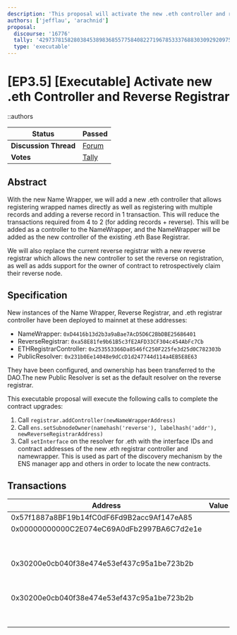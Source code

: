 ```yaml
---
description: 'This proposal will activate the new .eth controller and reverse registrar'
authors: ['jefflau', 'arachnid']
proposal:
  discourse: '16776'
  tally: '42973781582803845389836855775840822719678533376883030929209752909248937768242'
  type: 'executable'
---
```


# [EP3.5] [Executable] Activate new .eth Controller and Reverse Registrar

::authors

| **Status**            | Passed                                                                                                                        |
| --------------------- | ----------------------------------------------------------------------------------------------------------------------------- |
| **Discussion Thread** | [Forum](https://discuss.ens.domains/t/16776)                                                                                  |
| **Votes**             | [Tally](https://www.tally.xyz/gov/ens/proposal/42973781582803845389836855775840822719678533376883030929209752909248937768242) |

## Abstract

With the new Name Wrapper, we will add a new .eth controller that allows registering wrapped names directly as well as registering with multiple records and adding a reverse record in 1 transaction. This will reduce the transactions required from 4 to 2 (for adding records + reverse). This will be added as a controller to the NameWrapper, and the NameWrapper will be added as the new controller of the existing .eth Base Registrar.

We will also replace the current reverse registrar with a new reverse registrar which allows the new controller to set the reverse on registration, as well as adds support for the owner of contract to retrospectively claim their reverse node.

## Specification

New instances of the Name Wrapper, Reverse Registrar, and .eth registrar controller have been deployed to mainnet at these addresses:

- NameWrapper: `0xD4416b13d2b3a9aBae7AcD5D6C2BbDBE25686401`
- ReverseRegistrar: `0xa58E81fe9b61B5c3fE2AFD33CF304c454AbFc7Cb`
- ETHRegistrarController: `0x253553366Da8546fC250F225fe3d25d0C782303b`
- PublicResolver: `0x231b0Ee14048e9dCcD1d247744d114a4EB5E8E63`

They have been configured, and ownership has been transferred to the DAO.The new Public Resolver is set as the default resolver on the reverse registrar.

This executable proposal will execute the following calls to complete the contract upgrades:

1. Call `registrar.addController(newNameWrapperAddress)`
2. Call `ens.setSubnodeOwner(namehash('reverse'), labelhash('addr'), newReverseRegistrarAddress)`
3. Call `setInterface` on the resolver for .eth with the interface IDs and contract addresses of the new .eth registrar controller and namewrapper. This is used as part of the discovery mechanism by the ENS manager app and others in order to locate the new contracts.

## Transactions

| Address                                    | Value | Function        | Argument    | Value                                                              |
| ------------------------------------------ | ----- | --------------- | ----------- | ------------------------------------------------------------------ |
| 0x57f1887a8BF19b14fC0dF6Fd9B2acc9Af147eA85 |       | addController   | controller  | 0xD4416b13d2b3a9aBae7AcD5D6C2BbDBE25686401                         |
| 0x00000000000C2E074eC69A0dFb2997BA6C7d2e1e |       | setSubnodeOwner | node        | 0xa097f6721ce401e757d1223a763fef49b8b5f90bb18567ddb86fd205dff71d34 |
|                                            |       |                 | labelhash   | 0xe5e14487b78f85faa6e1808e89246cf57dd34831548ff2e6097380d98db2504a |
|                                            |       |                 | owner       | 0xa58E81fe9b61B5c3fE2AFD33CF304c454AbFc7Cb                         |
| 0x30200e0cb040f38e474e53ef437c95a1be723b2b |       | setInterface    | node        | 0x93cdeb708b7545dc668eb9280176169d1c33cfd8ed6f04690a0bcc88a93fc4ae |
|                                            |       |                 | interfaceId | 0x019a38fe                                                         |
|                                            |       |                 | implementer | 0xD4416b13d2b3a9aBae7AcD5D6C2BbDBE25686401                         |
| 0x30200e0cb040f38e474e53ef437c95a1be723b2b |       | setInterface    | node        | 0x93cdeb708b7545dc668eb9280176169d1c33cfd8ed6f04690a0bcc88a93fc4ae |
|                                            |       |                 | interfaceId | 0x612e8c09                                                         |
|                                            |       |                 | implementer | 0x253553366Da8546fC250F225fe3d25d0C782303b                         |

